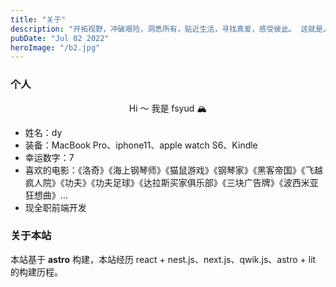 ```yaml
---
title: "关于"
description: "开拓视野，冲破艰险，洞悉所有，贴近生活，寻找真爱，感受彼此。 这就是人生的目的。- 白日梦想家"
pubDate: "Jul 02 2022"
heroImage: "/b2.jpg"
---
```



### 个人

<OneElement>
  <p style="text-align: center">Hi ～ 我是 fsyud 🏔️ </p>
</OneElement>

- 姓名：dy
- 装备：MacBook Pro、iphone11、apple watch S6、Kindle    
- 幸运数字：7
- 喜欢的电影：《洛奇》《海上钢琴师》《猫鼠游戏》《钢琴家》《黑客帝国》《飞越疯人院》《功夫》《功夫足球》《达拉斯买家俱乐部》《三块广告牌》《波西米亚狂想曲》...
- 现全职前端开发


### 关于本站

本站基于 **astro** 构建，本站经历 react + nest.js、next.js、qwik.js、astro + lit 的构建历程。